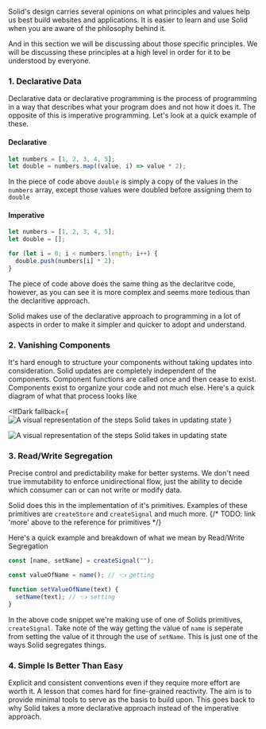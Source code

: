 
<Title> Thinking Solid </Title>

Solid's design carries several opinions on what principles and values help us best build websites and applications. It is easier to learn and use Solid when you are aware of the philosophy behind it.

And in this section we will be discussing about those specific principles. We will be discussing these principles at a high level in order for it to be understood by everyone.

### 1. Declarative Data

Declarative data or declarative programming is the process of programming in a way that describes what your program does and not how it does it. The opposite of this is imperative programming. Let's look at a quick example of these.

#### Declarative

```js
let numbers = [1, 2, 3, 4, 5];
let double = numbers.map((value, i) => value * 2);
```

In the piece of code above `double` is simply a copy of the values in the `numbers` array, except those values were doubled before assigning them to `double`

#### Imperative

```js
let numbers = [1, 2, 3, 4, 5];
let double = [];

for (let i = 0; i < numbers.length; i++) {
  double.push(numbers[i] * 2);
}
```

The piece of code above does the same thing as the declaritve code, however, as you can see it is more complex and seems more tedious than the declaritive approach.

Solid makes use of the declarative approach to programming in a lot of aspects in order to make it simpler and quicker to adopt and understand.

### 2. Vanishing Components

It's hard enough to structure your components without taking updates into consideration. Solid updates are completely independent of the components. Component functions are called once and then cease to exist. Components exist to organize your code and not much else. Here's a quick diagram of what that process looks like

<IfDark
  fallback={
    <img
      src="/images/foundations/thinking-solid/solid-simple-state-update-light.svg"
      alt="A visual representation of the steps Solid takes in updating state"
    />
  }
>
  <img
    src="/images/foundations/thinking-solid/solid-simple-state-update-dark.svg"
    alt="A visual representation of the steps Solid takes in updating state"
  />
</IfDark>

### 3. Read/Write Segregation

Precise control and predictability make for better systems. We don't need true immutability to enforce unidirectional flow, just the ability to decide which consumer can or can not write or modify data. 

Solid does this in the implementation of it's primitives. Examples of these primitives are `createStore` and `createSignal` and much more.
{/* TODO: link 'more' above to the reference for primitives */}

Here's a quick example and breakdown of what we mean by Read/Write Segregation

```js
const [name, setName] = createSignal("");

const valueOfName = name(); // 👈 getting

function setValueOfName(text) {
  setName(text); // 👈 setting
}
```

In the above code snippet we're making use of one of Solids primitives, `createSignal`. Take note of the way getting the value of `name` is seperate from setting the value of it through the use of `setName`. This is just one of the ways Solid segregates things.

### 4. Simple Is Better Than Easy

Explicit and consistent conventions even if they require more effort are worth it. A lesson that comes hard for fine-grained reactivity. The aim is to provide minimal tools to serve as the basis to build upon. This goes back to why Solid takes a more declarative approach instead of the imperative approach.
